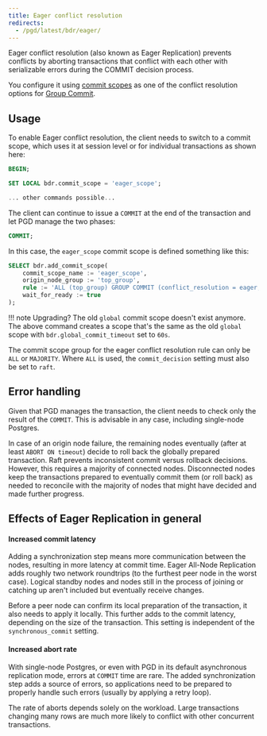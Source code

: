 ```yaml
---
title: Eager conflict resolution
redirects:
  - /pgd/latest/bdr/eager/
---
```


Eager conflict resolution (also known as Eager Replication) prevents conflicts by aborting transactions that conflict with each other with serializable errors during the COMMIT decision process.

You configure it using [commit scopes](../durability/commit-scopes) as one of the conflict resolution options for [Group Commit](../durability/group-commit).

## Usage

To enable Eager conflict resolution, the client needs to switch to a commit scope, which uses it at session level or for individual transactions as shown here:

```sql
BEGIN;

SET LOCAL bdr.commit_scope = 'eager_scope';

... other commands possible...
```

The client can continue to issue a `COMMIT` at the end of the transaction and let PGD manage the two phases:

```sql
COMMIT;
```

In this case, the `eager_scope` commit scope is defined something like this:

```sql
SELECT bdr.add_commit_scope(
    commit_scope_name := 'eager_scope',
    origin_node_group := 'top_group',
    rule := 'ALL (top_group) GROUP COMMIT (conflict_resolution = eager, commit_decision = raft) ABORT ON (timeout = 60s)',
    wait_for_ready := true
);
```

!!! note Upgrading?
    The old `global` commit scope doesn't exist anymore. The above command creates a scope that's the same as the old `global` scope with `bdr.global_commit_timeout` set to `60s`.

The commit scope group for the eager conflict resolution rule can only be `ALL` or `MAJORITY`. Where `ALL` is used, the `commit_decision` setting must also be set to `raft`.

## Error handling

Given that PGD manages the transaction, the client needs to check only the result of the `COMMIT`. This is advisable in any case, including single-node Postgres.

In case of an origin node failure, the remaining nodes eventually (after at least `ABORT ON timeout`) decide to roll back the globally prepared transaction. Raft prevents inconsistent commit versus rollback decisions. However, this requires a majority of connected nodes. Disconnected nodes keep the transactions prepared to eventually commit them (or roll back) as needed to reconcile with the majority of nodes that might have decided and made further progress.

## Effects of Eager Replication in general

#### Increased commit latency

Adding a synchronization step means more communication between the nodes, resulting in more latency at commit time. Eager All-Node Replication adds roughly two network roundtrips (to the furthest peer node in the worst case). Logical standby nodes and nodes still in the process of joining or catching up aren't included but eventually receive changes.

Before a peer node can confirm its local preparation of the transaction, it also needs to apply it locally. This further adds to the commit latency, depending on the size of the transaction. This setting is independent of the `synchronous_commit` setting.

#### Increased abort rate

With single-node Postgres, or even with PGD in its default asynchronous replication mode, errors at `COMMIT` time are rare. The added synchronization step adds a source of errors, so applications need to
be prepared to properly handle such errors (usually by applying a retry loop).

The rate of aborts depends solely on the workload. Large transactions changing many rows are much more likely to conflict with other concurrent transactions.
